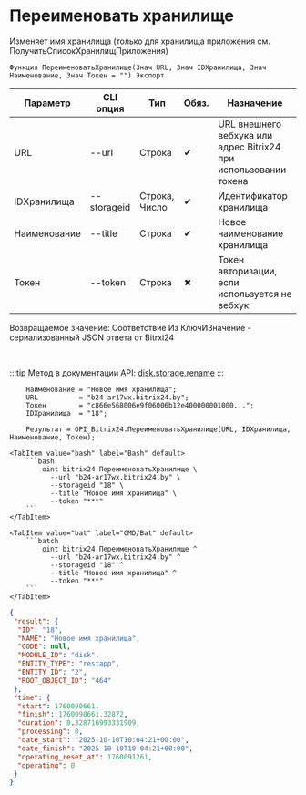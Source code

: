 ﻿---
sidebar_position: 4
description: Переименовать хранилище и другие функции для работы с Bitrix24 в Открытом пакете интеграций - бесплатной open-source библиотеке интеграций для 1С:Предприятие 8, OneScript и CLI
keywords: [1C, 1С, 1С:Предприятие, 1С:Предприятие 8.3, API, Интеграция, Сервисы, Обмен, OneScript, CLI, Bitrix24]
---


# Переименовать хранилище
 Изменяет имя хранилища (только для хранилища приложения см. ПолучитьСписокХранилищПриложения)



`Функция ПереименоватьХранилище(Знач URL, Знач IDХранилища, Знач Наименование, Знач Токен = "") Экспорт`

  | Параметр | CLI опция | Тип | Обяз. | Назначение |
  |-|-|-|-|-|
  | URL | --url | Строка | &#x2714; | URL внешнего вебхука или адрес Bitrix24 при использовании токена |
  | IDХранилища | --storageid | Строка, Число | &#x2714; | Идентификатор хранилища |
  | Наименование | --title | Строка | &#x2714; | Новое наименование хранилища |
  | Токен | --token | Строка | &#x2716; | Токен авторизации, если используется не вебхук |

  
  Возвращаемое значение:   Соответствие Из КлючИЗначение - сериализованный JSON ответа от Bitrxi24

<br/>

:::tip
Метод в документации API: [disk.storage.rename](https://dev.1c-bitrix.ru/rest_help/disk/storage/disk_storage_rename.php)
:::
<br/>


```bsl title="Пример использования для 1С:Предприятие/OneScript"
    Наименование = "Новое имя хранилища";
    URL          = "b24-ar17wx.bitrix24.by";
    Токен        = "c866e568006e9f06006b12e400000001000...";
    IDХранилища  = "18";

    Результат = OPI_Bitrix24.ПереименоватьХранилище(URL, IDХранилища, Наименование, Токен);
```
    

 <Tabs>
  
    <TabItem value="bash" label="Bash" default>
        ```bash
            oint bitrix24 ПереименоватьХранилище \
              --url "b24-ar17wx.bitrix24.by" \
              --storageid "18" \
              --title "Новое имя хранилища" \
              --token "***"
        ```
    </TabItem>
  
    <TabItem value="bat" label="CMD/Bat" default>
        ```batch
            oint bitrix24 ПереименоватьХранилище ^
              --url "b24-ar17wx.bitrix24.by" ^
              --storageid "18" ^
              --title "Новое имя хранилища" ^
              --token "***"
        ```
    </TabItem>
</Tabs>


```json title="Результат"
{
 "result": {
  "ID": "18",
  "NAME": "Новое имя хранилища",
  "CODE": null,
  "MODULE_ID": "disk",
  "ENTITY_TYPE": "restapp",
  "ENTITY_ID": "2",
  "ROOT_OBJECT_ID": "464"
 },
 "time": {
  "start": 1760090661,
  "finish": 1760090661.32872,
  "duration": 0.328716993331909,
  "processing": 0,
  "date_start": "2025-10-10T10:04:21+00:00",
  "date_finish": "2025-10-10T10:04:21+00:00",
  "operating_reset_at": 1760091261,
  "operating": 0
 }
}
```
